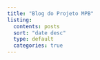 ```yaml
---
title: "Blog do Projeto MPB"
listing:
  contents: posts
  sort: "date desc"
  type: default
  categories: true
---
```


